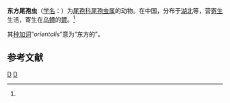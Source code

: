 {{Speciesbox
| genus = Henneguya
| species = orientalis
| authority = Nie et Li, 1992<ref name='id9687'>{{cite web| url =http://www.bioinfo.cn/db05/BjdwSpecies.php?action=view&id=9687| title =东方尾孢虫| work =《中国动物物种编目数据库》| publisher =中国科学院微生物研究所| author =中国科学院动物研究所| accessdate =2009-04-16| deadurl =yes| archiveurl =https://web.archive.org/web/20160305040114/http://www.bioinfo.cn/db05/BjdwSpecies.php?action=view&id=9687| archivedate =2016-03-05}}</ref>
}}

'''东方尾孢虫'''（[[学名|学名]]：{{lang|la|''Henneguya orientalis''}}）为[[尾孢科|尾孢科]][[尾孢虫属|尾孢虫属]]的动物。在中国，分布于[[湖北|湖北]]等，营[[寄生|寄生]]生活，寄生在[[乌鳢|乌鳢]]的[[鳔|鳔]]。<ref name='id9687'/>

其[[种加词|种加词]]“''orientalis''”意为“东方的”。

== 参考文献 ==
{{reflist}}

{{Taxonbar}}

[[Category:尾孢虫属|D]]
[[Category:1992年描述的动物|D]]


{{Cnidarian-stub}}